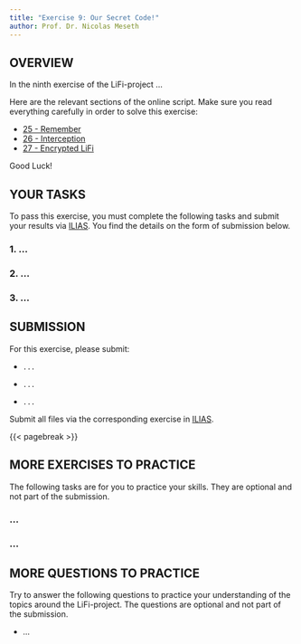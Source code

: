 ```yaml
---
title: "Exercise 9: Our Secret Code!"
author: Prof. Dr. Nicolas Meseth
---
```


## OVERVIEW

In the ninth exercise of the LiFi-project ...

Here are the relevant sections of the online script. Make sure you read everything carefully in order to solve this exercise:

-   [25 - Remember](https://lifi.datalit.de/lifi-project/remember)
-   [26 - Interception](https://lifi.datalit.de/lifi-project/interception)
-   [27 - Encrypted LiFi](https://lifi.datalit.de/lifi-project/encrypted-lifi)

Good Luck!

## YOUR TASKS

To pass this exercise, you must complete the following tasks and submit your results via [ILIAS](https://lms.hs-osnabrueck.de). You find the details on the form of submission below.

### 1. ...

### 2. ...

### 3. ...

## SUBMISSION

For this exercise, please submit:

-   `...`

-   `...`

-   `...`

Submit all files via the corresponding exercise in [ILIAS](https://lms.hs-osnabrueck.de).

{{< pagebreak >}}

## MORE EXERCISES TO PRACTICE

The following tasks are for you to practice your skills. They are optional and not part of the submission.

### ...

### ...

## MORE QUESTIONS TO PRACTICE

Try to answer the following questions to practice your understanding of the topics around the LiFi-project. The questions are optional and not part of the submission.

-   ...
